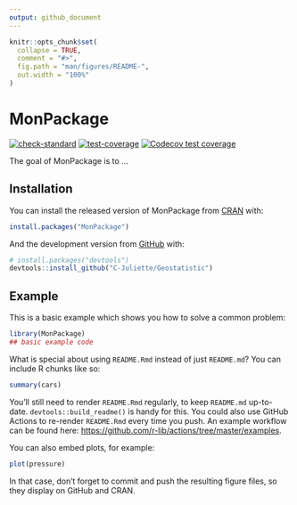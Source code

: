 ```yaml
---
output: github_document
---
```


<!-- README.md is generated from README.Rmd. Please edit that file -->

```r
knitr::opts_chunk$set(
  collapse = TRUE,
  comment = "#>",
  fig.path = "man/figures/README-",
  out.width = "100%"
)
```

# MonPackage

<!-- badges: start -->
[![check-standard](https://github.com/C-Juliette/Geostatistic/workflows/check-standard/badge.svg)](https://github.com/C-Juliette/Geostatistic/actions)
[![test-coverage](https://github.com/C-Juliette/Geostatistic/workflows/test-coverage/badge.svg)](https://github.com/C-Juliette/Geostatistic/actions)
[![Codecov test coverage](https://codecov.io/gh/C-Juliette/Geostatistic/branch/main/graph/badge.svg)](https://codecov.io/gh/C-Juliette/Geostatistic?branch=main)
<!-- badges: end -->

The goal of MonPackage is to ...

## Installation

You can install the released version of MonPackage from [CRAN](https://CRAN.R-project.org) with:

``` r
install.packages("MonPackage")
```

And the development version from [GitHub](https://github.com/) with:

``` r
# install.packages("devtools")
devtools::install_github("C-Juliette/Geostatistic")
```
## Example

This is a basic example which shows you how to solve a common problem:

```r
library(MonPackage)
## basic example code
```

What is special about using `README.Rmd` instead of just `README.md`? You can include R chunks like so:

```r
summary(cars)
```

You'll still need to render `README.Rmd` regularly, to keep `README.md` up-to-date. `devtools::build_readme()` is handy for this. You could also use GitHub Actions to re-render `README.Rmd` every time you push. An example workflow can be found here: <https://github.com/r-lib/actions/tree/master/examples>.

You can also embed plots, for example:

```r
plot(pressure)
```

In that case, don't forget to commit and push the resulting figure files, so they display on GitHub and CRAN.
